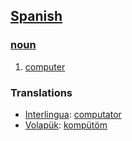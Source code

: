 == [[Spanish]] ==
=== [[noun]] ===
# [[computer]]

=== Translations ===
*[[Interlingua]]: [[computator]]
*[[Volapük]]: [[kompütöm]]